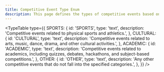 ```yaml
---
title: Competitive Event Type Enum
description: This page defines the types of competitive events based on their category.
---
```


<TypeTable
  type={{
    SPORTS: {
      id: 'SPORTS',
      type: 'text',
      description: 'Competitive events related to physical sports and athletics.',
    },
    CULTURAL: {
      id: 'CULTURAL',
      type: 'text',
      description: 'Competitive events related to arts, music, dance, drama, and other cultural activities.',
    },
    ACADEMIC: {
      id: 'ACADEMIC',
      type: 'text',
      description: 'Competitive events related to academics, including quizzes, debates, hackathons, and subject-based competitions.',
    },
    OTHER: {
      id: 'OTHER',
      type: 'text',
      description: 'Any other competitive events that do not fall into the specified categories.',
    },
  }}
/>
